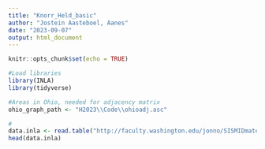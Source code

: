 ```yaml
---
title: "Knorr_Held_basic"
author: "Jostein Aasteboel, Aanes"
date: "2023-09-07"
output: html_document
---
```


```r
knitr::opts_chunk$set(echo = TRUE)

#Load libraries
library(INLA)
library(tidyverse)
```

```r
#Areas in Ohio, needed for adjacency matrix
ohio_graph_path <- "H2023\\Code\\ohioadj.asc"

#
data.inla <- read.table("http://faculty.washington.edu/jonno/SISMIDmaterial/ohiodata2_spacetime.txt",header=T)
head(data.inla)


```

```r


```

```r


```

```r


```

```r


```

```r


```

```r


```

```r


```

```r


```




